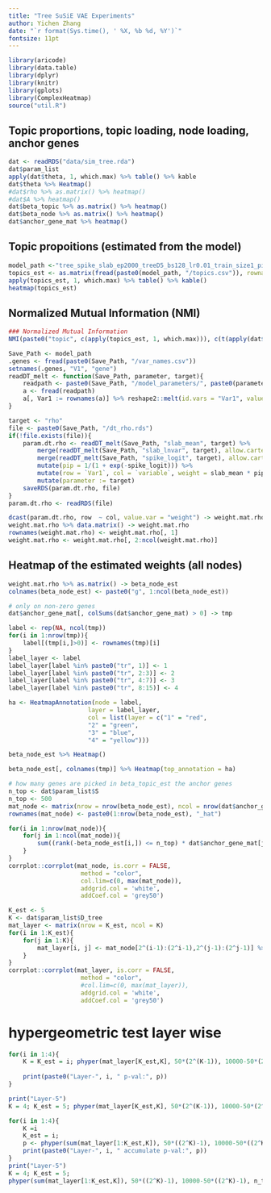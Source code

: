 ```yaml
---
title: "Tree SuSiE VAE Experiments"
author: Yichen Zhang
date: "`r format(Sys.time(), ' %X, %b %d, %Y')`"
fontsize: 11pt
---
```

```r
library(aricode)
library(data.table)
library(dplyr)
library(knitr)
library(gplots)
library(ComplexHeatmap)
source("util.R")
```

## Topic proportions, topic loading, node loading, anchor genes
```r
dat <- readRDS("data/sim_tree.rda")
dat$param_list
apply(dat$theta, 1, which.max) %>% table() %>% kable
dat$theta %>% Heatmap()
#dat$rho %>% as.matrix() %>% heatmap()
#dat$A %>% heatmap()
dat$beta_topic %>% as.matrix() %>% heatmap()
dat$beta_node %>% as.matrix() %>% heatmap()
dat$anchor_gene_mat %>% heatmap()
```

## Topic propoitions (estimated from the model)
```r
model_path <-"tree_spike_slab_ep2000_treeD5_bs128_lr0.01_train_size1_pip0.1_kl0.1_klbeta1_seed66"
topics_est <- as.matrix(fread(paste0(model_path, "/topics.csv")), rownames = 1)
apply(topics_est, 1, which.max) %>% table() %>% kable()
heatmap(topics_est)
```

## Normalized Mutual Information (NMI)
```r
### Normalized Mutual Information
NMI(paste0("topic", c(apply(topics_est, 1, which.max))), c(t(apply(dat$theta, 1, which.max))))
```

```r
Save_Path <- model_path
.genes <- fread(paste0(Save_Path, "/var_names.csv"))
setnames(.genes, "V1", "gene")
readDT_melt <- function(Save_Path, parameter, target){
    readpath <- paste0(Save_Path, "/model_parameters/", paste0(parameter, "_", target, ".txt"))
    a <- fread(readpath)
    a[, Var1 := rownames(a)] %>% reshape2::melt(id.vars = "Var1", value.name = parameter)
}

target <- "rho"
file <- paste0(Save_Path, "/dt_rho.rds")
if(!file.exists(file)){
    param.dt.rho <- readDT_melt(Save_Path, "slab_mean", target) %>%
        merge(readDT_melt(Save_Path, "slab_lnvar", target), allow.cartesian = TRUE) %>%
        merge(readDT_melt(Save_Path, "spike_logit", target), allow.cartesian = TRUE) %>%
        mutate(pip = 1/(1 + exp(-spike_logit))) %>%
        mutate(row = `Var1`, col = `variable`, weight = slab_mean * pip) %>%
        mutate(parameter := target)
    saveRDS(param.dt.rho, file)
}
param.dt.rho <- readRDS(file)

dcast(param.dt.rho, row  ~ col, value.var = "weight") -> weight.mat.rho
weight.mat.rho %>% data.matrix() -> weight.mat.rho
rownames(weight.mat.rho) <- weight.mat.rho[, 1]
weight.mat.rho <- weight.mat.rho[, 2:ncol(weight.mat.rho)]
```

## Heatmap of the estimated weights (all nodes)
```r
weight.mat.rho %>% as.matrix() -> beta_node_est
colnames(beta_node_est) <- paste0("g", 1:ncol(beta_node_est))

# only on non-zero genes
dat$anchor_gene_mat[, colSums(dat$anchor_gene_mat) > 0] -> tmp

label <- rep(NA, ncol(tmp))
for(i in 1:nrow(tmp)){
    label[(tmp[i,]>0)] <- rownames(tmp)[i]
}
label_layer <- label
label_layer[label %in% paste0("tr", 1)] <- 1
label_layer[label %in% paste0("tr", 2:3)] <- 2
label_layer[label %in% paste0("tr", 4:7)] <- 3
label_layer[label %in% paste0("tr", 8:15)] <- 4

ha <- HeatmapAnnotation(node = label, 
                      layer = label_layer, 
                      col = list(layer = c("1" = "red", 
                      "2" = "green", 
                      "3" = "blue", 
                      "4" = "yellow")))

beta_node_est %>% Heatmap()

beta_node_est[, colnames(tmp)] %>% Heatmap(top_annotation = ha)

```


```r
# how many genes are picked in beta_topic_est the anchor genes
n_top <- dat$param_list$S
n_top <- 500
mat_node <- matrix(nrow = nrow(beta_node_est), ncol = nrow(dat$anchor_gene_mat))
rownames(mat_node) <- paste0(1:nrow(beta_node_est), "_hat")

for(i in 1:nrow(mat_node)){
    for(j in 1:ncol(mat_node)){
        sum((rank(-beta_node_est[i,]) <= n_top) * dat$anchor_gene_mat[j,]) -> mat_node[i,j]
    }
}
corrplot::corrplot(mat_node, is.corr = FALSE, 
                    method = "color",
                    col.lim=c(0, max(mat_node)), 
                    addgrid.col = 'white', 
                    addCoef.col = 'grey50')
```
```r
K_est <- 5 
K <- dat$param_list$D_tree
mat_layer <- matrix(nrow = K_est, ncol = K)
for(i in 1:K_est){
    for(j in 1:K){
        mat_layer[i, j] <- mat_node[2^(i-1):(2^i-1),2^(j-1):(2^j-1)] %>% sum()
    }
}
corrplot::corrplot(mat_layer, is.corr = FALSE, 
                    method = "color",
                    #col.lim=c(0, max(mat_layer)), 
                    addgrid.col = 'white', 
                    addCoef.col = 'grey50')

```

# hypergeometric test layer wise
```r
for(i in 1:4){
    K = K_est = i; phyper(mat_layer[K_est,K], 50*(2^(K-1)), 10000-50*(2^(K-1)), n_top*(2^(K_est-1)), lower.tail = F) -> p
    
    print(paste0("Layer-", i, " p-val:", p))
}

print("Layer-5")
K = 4; K_est = 5; phyper(mat_layer[K_est,K], 50*(2^(K-1)), 10000-50*(2^(K-1)), n_top*(2^(K_est-1)), lower.tail = F)

```

```r
for(i in 1:4){
    K =i
    K_est = i;
    p <- phyper(sum(mat_layer[1:K_est,K]), 50*((2^K)-1), 10000-50*((2^K)-1), n_top*(2^(K_est- 1)), lower.tail = F)
    print(paste0("Layer-", i, " accumulate p-val:", p))
}
print("Layer-5")
K = 4; K_est = 5;
phyper(sum(mat_layer[1:K_est,K]), 50*((2^K)-1), 10000-50*((2^K)-1), n_top*(2^(K_est- 1)), lower.tail = F)
```